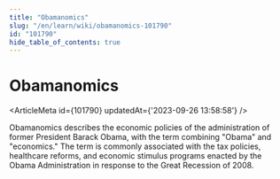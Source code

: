 ```yaml
---
title: "Obamanomics"
slug: "/en/learn/wiki/obamanomics-101790"
id: "101790"
hide_table_of_contents: true
---
```



# Obamanomics

<ArticleMeta id={101790} updatedAt={'2023-09-26 13:58:58'} />
<div className='border-solid border-b border-t-0 my-4 border-[var(--ifm-color-gray-300)]' />

Obamanomics describes the economic policies of the administration of former President Barack Obama, with the term combining "Obama" and "economics." The term is commonly associated with the tax policies, healthcare reforms, and economic stimulus programs enacted by the Obama Administration in response to the Great Recession of 2008.

